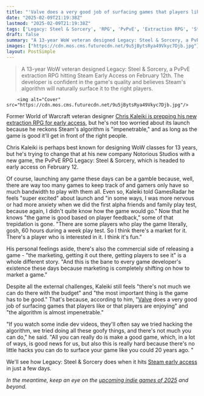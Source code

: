 ```yaml
---
title: "'Valve does a very good job of surfacing games that players like': As his new RPG prepares for Steam early access, ex-WoW vet says making good games is the only real hack"
date: "2025-02-09T21:19:38Z"
lastmod: "2025-02-09T21:19:38Z"
tags: ['Legacy: Steel & Sorcery', 'RPG', 'PvPvE', 'Extraction RPG', 'Steam', 'Early Access', 'Indie Game', 'MMO']
draft: false
summary: "A 13-year WoW veteran designed Legacy: Steel & Sorcery, a PvPvE extraction RPG hitting Steam Early Access on February 12th.  The developer is confident in the game's quality and believes Steam's algorithm will naturally surface it to the right players."
images: ["https://cdn.mos.cms.futurecdn.net/9u5jBytsRya49Vkyc7Djb.jpg"]
layout: PostSimple
---
```

> A 13-year WoW veteran designed Legacy: Steel & Sorcery, a PvPvE extraction RPG hitting Steam Early Access on February 12th.  The developer is confident in the game's quality and believes Steam's algorithm will naturally surface it to the right players.


        <img alt="Cover" src="https://cdn.mos.cms.futurecdn.net/9u5jBytsRya49Vkyc7Djb.jpg"/>
        
Former World of Warcraft veteran designer [Chris Kaleiki is prepping his new extraction RPG for early access](https://www.gamesradar.com/games/mmo/a-13-year-wow-veteran-formed-his-own-studio-to-make-an-rpg-that-plays-like-world-pvp-the-game-and-feels-like-a-mini-mmo-channeling-early-blizzard/), but he's not too worried about its launch because he reckons Steam's algorithm is "impenetrable," and as long as the game is good it'll get in front of the right people.

Chris Kaleiki is perhaps best known for designing WoW classes for 13 years, but he's trying to change that at his new company Notorious Studios with a new game, the PvPvE RPG Legacy: Steel & Sorcery, which is headed to early access on February 12.

Of course, launching any game these days can be a gamble because, well, there are way too many games to keep track of and gamers only have so much bandwidth to play with them all. Even so, Kaleiki told GamesRadar he feels "super excited" about launch and "in some ways, I was more nervous or had more anxiety when we did the first alpha friends and family play test, because again, I didn't quite know how the game would go." Now that he knows "the game is good based on player feedback," some of that trepidation is gone. "There are some players who play the game literally, gosh, 60 hours during a week play test. So I think there's a market for it. There's a player who is interested in it. I think it's fun."

His personal feelings aside, there's also the commercial side of releasing a game - "the marketing, getting it out there, getting players to see it" is a whole different story. "And this is the bane to every game developer's existence these days because marketing is completely shifting on how to market a game."

Despite all the external challenges, Kaleiki still feels "there's not much we can do there with the budget" and "the most important thing is the game has to be good." That's because, according to him, "[Valve](https://www.gamesradar.com/tag/valve/) does a very good job of surfacing games that players like or that players are enjoying" and "the algorithm is almost impenetrable."

"If you watch some indie dev videos, they'll often say we tried hacking the algorithm, we tried doing all these goofy things, and there's not much you can do," he said. "All you can really do is make a good game, which, in a lot of ways, is good news for us, but also this is really hard because there's no little hacks you can do to surface your game like you could 20 years ago. "

We'll see how Legacy: Steel & Sorcery does when it hits [Steam early access](https://store.steampowered.com/app/2344320/Legacy_Steel__Sorcery/) in just a few days.

*In the meantime, keep an eye on the *[<em>upcoming indie games of 2025</em>](https://www.gamesradar.com/upcoming-indie-games/)* and beyond.*
        